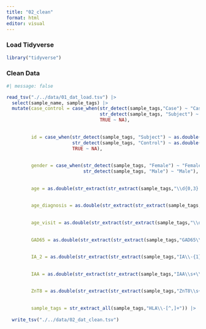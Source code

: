 ```yaml
---
title: "02_clean"
format: html
editor: visual
---
```


### Load Tidyverse

```r
library("tidyverse")
```

### Clean Data

```r
#| message: false

read_tsv("./../data/01_dat_load.tsv") |>
  select(sample_name, sample_tags) |>
  mutate(case_control = case_when(str_detect(sample_tags,"Case") ~ "Case",
                                  str_detect(sample_tags, "Subject") ~ "Subject",
                                  TRUE ~ NA),
         
         
         id = case_when(str_detect(sample_tags, "Subject") ~ as.double(str_extract(str_extract(sample_tags,"Subject[^,]+"),"\\s\\d+")),
                        str_detect(sample_tags, "Control") ~ as.double(str_extract(str_extract(sample_tags,"Control[^,]+"), "\\s\\d+")),
                        TRUE ~ NA),
         
         
         gender = case_when(str_detect(sample_tags, "Female") ~ "Female",
                            str_detect(sample_tags, "Male") ~ "Male"),
         
         
         age = as.double(str_extract(str_extract(sample_tags,"\\d{0,3}.?\\d+\\s+Years\\s{0}"), "\\d{0,3}.?\\d{0,3}")),
         
         
         age_diagnosis = as.double(str_extract(str_extract(sample_tags,"\\d{0,3}.?\\d+\\s+Years\\s{1}at\\sdiagnosis"), "\\d{0,3}.?\\d{0,3}")),
         
         
         age_visit = as.double(str_extract(str_extract(sample_tags,"\\d{0,3}.?\\d+\\s+Years\\s{1}at\\svisit"), "\\d{0,3}.?\\d{0,3}")),
         
         
         GAD65 = as.double(str_extract(str_extract(sample_tags,"GAD65\\s+\\d+"), "\\s+\\d+")),
         
         
         IA_2 = as.double(str_extract(str_extract(sample_tags,"IA\\-{1}2{1}\\s+\\d+"), "\\s+\\d+")),
         
         
         IAA = as.double(str_extract(str_extract(sample_tags,"IAA\\s+\\d+[.\\d+]?"), "\\s+\\d+[.\\d+]?")),
         
         
         ZnT8 = as.double(str_extract(str_extract(sample_tags,"ZnT8\\s+\\d+[.\\d+]?"), "\\s+\\d+[.\\d+]?")),
         
         
         sample_tags = str_extract_all(sample_tags,"HLA\\-[^,]+")) |>
  
  write_tsv("./../data/02_dat_clean.tsv")
```
